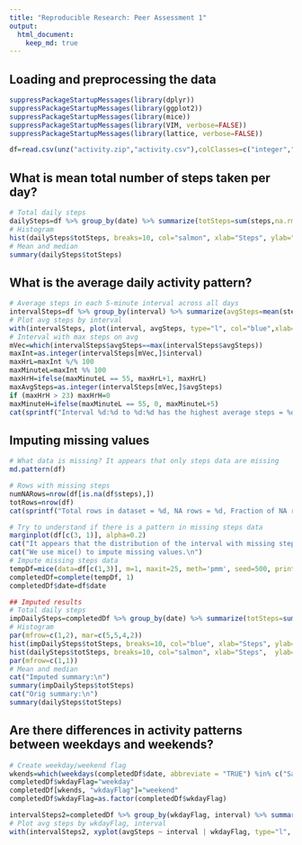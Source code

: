 ```yaml
---
title: "Reproducible Research: Peer Assessment 1"
output: 
  html_document:
    keep_md: true
---
```



## Loading and preprocessing the data
```r
suppressPackageStartupMessages(library(dplyr))
suppressPackageStartupMessages(library(ggplot2))
suppressPackageStartupMessages(library(mice))
suppressPackageStartupMessages(library(VIM, verbose=FALSE))
suppressPackageStartupMessages(library(lattice, verbose=FALSE))

df=read.csv(unz("activity.zip","activity.csv"),colClasses=c("integer","Date","numeric"),header=T)
```

## What is mean total number of steps taken per day?
```r
# Total daily steps
dailySteps=df %>% group_by(date) %>% summarize(totSteps=sum(steps,na.rm=T))
# Histogram
hist(dailySteps$totSteps, breaks=10, col="salmon", xlab="Steps", ylab="Frequency", main="Histogram of Daily Total Steps")
# Mean and median
summary(dailySteps$totSteps)
```

## What is the average daily activity pattern?
```r
# Average steps in each 5-minute interval across all days
intervalSteps=df %>% group_by(interval) %>% summarize(avgSteps=mean(steps,na.rm=T))
# Plot avg steps by interval
with(intervalSteps, plot(interval, avgSteps, type="l", col="blue",xlab="Interval",ylab="Average Steps"))
# Interval with max steps on avg
mVec=which(intervalSteps$avgSteps==max(intervalSteps$avgSteps))
maxInt=as.integer(intervalSteps[mVec,]$interval)
maxHrL=maxInt %/% 100
maxMinuteL=maxInt %% 100
maxHrH=ifelse(maxMinuteL == 55, maxHrL+1, maxHrL)
maxAvgSteps=as.integer(intervalSteps[mVec,]$avgSteps)
if (maxHrH > 23) maxHrH=0
maxMinuteH=ifelse(maxMinuteL == 55, 0, maxMinuteL+5)
cat(sprintf("Interval %d:%d to %d:%d has the highest average steps = %d\n", maxHrL, maxMinuteL, maxHrH, maxMinuteH, maxAvgSteps))
```

## Imputing missing values
```r
# What data is missing? It appears that only steps data are missing
md.pattern(df)

# Rows with missing steps
numNARows=nrow(df[is.na(df$steps),])
totRows=nrow(df)
cat(sprintf("Total rows in dataset = %d, NA rows = %d, Fraction of NA rows = %.4f\n", totRows, numNARows, numNARows/totRows))

# Try to understand if there is a pattern in missing steps data
marginplot(df[c(3, 1)], alpha=0.2)
cat("It appears that the distribution of the interval with missing steps is almost identical to that with non-missing steps. This suggests that missing data are randomly distributed.\n")
cat("We use mice() to impute missing values.\n")
# Impute missing steps data
tempDf=mice(data=df[c(1,3)], m=1, maxit=25, meth='pmm', seed=500, printFlag = FALSE)
completedDf=complete(tempDf, 1) 
completedDf$date=df$date

## Imputed results
# Total daily steps
impDailySteps=completedDf %>% group_by(date) %>% summarize(totSteps=sum(steps,na.rm=T))
# Histogram
par(mfrow=c(1,2), mar=c(5,5,4,2))
hist(impDailySteps$totSteps, breaks=10, col="blue", xlab="Steps", ylab="Frequency", main="Daily Steps - Imputed NAs")
hist(dailySteps$totSteps, breaks=10, col="salmon", xlab="Steps",  ylab="Frequency", main="Daily Steps - Original Data")
par(mfrow=c(1,1))
# Mean and median
cat("Imputed summary:\n")
summary(impDailySteps$totSteps)
cat("Orig summary:\n")
summary(dailySteps$totSteps)

```


## Are there differences in activity patterns between weekdays and weekends?
```r
# Create weekday/weekend flag
wkends=which(weekdays(completedDf$date, abbreviate = "TRUE") %in% c("Sat", "Sun"))
completedDf$wkdayFlag="weekday"
completedDf[wkends, "wkdayFlag"]="weekend"
completedDf$wkdayFlag=as.factor(completedDf$wkdayFlag)

intervalSteps2=completedDf %>% group_by(wkdayFlag, interval) %>% summarize(avgSteps=mean(steps))
# Plot avg steps by wkdayFlag, interval
with(intervalSteps2, xyplot(avgSteps ~ interval | wkdayFlag, type="l", col="blue", xlab="Interval", ylab="Average Steps", layout=c(1,2)))


```